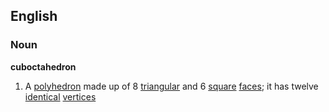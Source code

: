 ==English==
===Noun===
{{wikipedia}}
'''cuboctahedron'''
# A [[polyhedron]] made up of 8 [[triangular]] and 6 [[square]] [[face]]s; it has twelve [[identical]] [[vertices]]